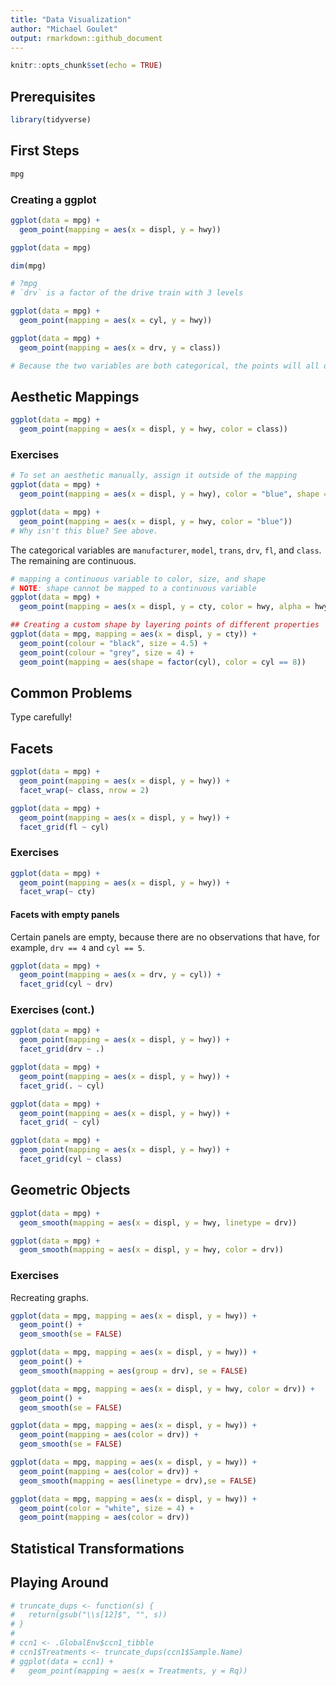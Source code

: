 ```yaml
---
title: "Data Visualization"
author: "Michael Goulet"
output: rmarkdown::github_document
---
```


```r
knitr::opts_chunk$set(echo = TRUE)
```

## Prerequisites


```r
library(tidyverse)
```


## First Steps

```r
mpg
```
### Creating a ggplot

```r
ggplot(data = mpg) +
  geom_point(mapping = aes(x = displ, y = hwy))
```
```r
ggplot(data = mpg)
```

```r
dim(mpg)
```

```r
# ?mpg
# `drv` is a factor of the drive train with 3 levels
```

```r
ggplot(data = mpg) +
  geom_point(mapping = aes(x = cyl, y = hwy))
```

```r
ggplot(data = mpg) +
  geom_point(mapping = aes(x = drv, y = class))

# Because the two variables are both categorical, the points will all overlap. We cannot get a sense of how many 4 wheel drive SUVs there are, for instance. 
```
## Aesthetic Mappings 

```r
ggplot(data = mpg) +
  geom_point(mapping = aes(x = displ, y = hwy, color = class))
```
### Exercises 
```r
# To set an aesthetic manually, assign it outside of the mapping
ggplot(data = mpg) +
  geom_point(mapping = aes(x = displ, y = hwy), color = "blue", shape = 10)
```

```r
ggplot(data = mpg) + 
  geom_point(mapping = aes(x = displ, y = hwy, color = "blue"))
# Why isn't this blue? See above.
```

The categorical variables are `manufacturer`, `model`, `trans`, `drv`, `fl`, and `class`. The remaining are continuous.

```r
# mapping a continuous variable to color, size, and shape 
# NOTE: shape cannot be mapped to a continuous variable
ggplot(data = mpg) +
  geom_point(mapping = aes(x = displ, y = cty, color = hwy, alpha = hwy, shape = fl), stroke = 0.2, size = 4)
```
```r
## Creating a custom shape by layering points of different properties
ggplot(data = mpg, mapping = aes(x = displ, y = cty)) +
  geom_point(colour = "black", size = 4.5) +
  geom_point(colour = "grey", size = 4) +
  geom_point(mapping = aes(shape = factor(cyl), color = cyl == 8))
```


## Common Problems 

Type carefully!

## Facets 

```r
ggplot(data = mpg) +
  geom_point(mapping = aes(x = displ, y = hwy)) +
  facet_wrap(~ class, nrow = 2)
```

```r
ggplot(data = mpg) +
  geom_point(mapping = aes(x = displ, y = hwy)) +
  facet_grid(fl ~ cyl)
```

### Exercises

```r
ggplot(data = mpg) +
  geom_point(mapping = aes(x = displ, y = hwy)) +
  facet_wrap(~ cty)
```

#### Facets with empty panels

Certain panels are empty, because there are no observations that have, for example, `drv == 4` and `cyl == 5`. 
```r
ggplot(data = mpg) + 
  geom_point(mapping = aes(x = drv, y = cyl)) +
  facet_grid(cyl ~ drv)
```

### Exercises (cont.)
```r
ggplot(data = mpg) + 
  geom_point(mapping = aes(x = displ, y = hwy)) +
  facet_grid(drv ~ .)
```

```r
ggplot(data = mpg) + 
  geom_point(mapping = aes(x = displ, y = hwy)) +
  facet_grid(. ~ cyl)
```

```r
ggplot(data = mpg) + 
  geom_point(mapping = aes(x = displ, y = hwy)) +
  facet_grid( ~ cyl)
```

```r
ggplot(data = mpg) + 
  geom_point(mapping = aes(x = displ, y = hwy)) + 
  facet_grid(cyl ~ class)
```

## Geometric Objects

```r
ggplot(data = mpg) + 
  geom_smooth(mapping = aes(x = displ, y = hwy, linetype = drv))
```

```r
ggplot(data = mpg) + 
  geom_smooth(mapping = aes(x = displ, y = hwy, color = drv))
```
### Exercises

Recreating graphs.

```r
ggplot(data = mpg, mapping = aes(x = displ, y = hwy)) +
  geom_point() +
  geom_smooth(se = FALSE)
```

```r
ggplot(data = mpg, mapping = aes(x = displ, y = hwy)) +
  geom_point() +
  geom_smooth(mapping = aes(group = drv), se = FALSE)
```


```r
ggplot(data = mpg, mapping = aes(x = displ, y = hwy, color = drv)) +
  geom_point() +
  geom_smooth(se = FALSE)
```


```r
ggplot(data = mpg, mapping = aes(x = displ, y = hwy)) +
  geom_point(mapping = aes(color = drv)) +
  geom_smooth(se = FALSE)
```


```r
ggplot(data = mpg, mapping = aes(x = displ, y = hwy)) +
  geom_point(mapping = aes(color = drv)) +
  geom_smooth(mapping = aes(linetype = drv),se = FALSE)
```

```r
ggplot(data = mpg, mapping = aes(x = displ, y = hwy)) +
  geom_point(color = "white", size = 4) +
  geom_point(mapping = aes(color = drv))
```

## Statistical Transformations 



## Playing Around
```r

# truncate_dups <- function(s) {
#   return(gsub("\\s[12]$", "", s))
# }
# 
# ccn1 <- .GlobalEnv$ccn1_tibble
# ccn1$Treatments <- truncate_dups(ccn1$Sample.Name)
# ggplot(data = ccn1) +
#   geom_point(mapping = aes(x = Treatments, y = Rq))
```

